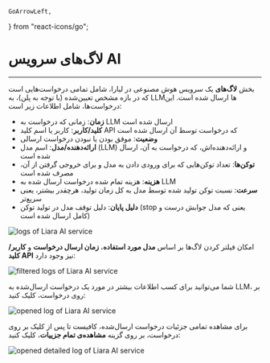     GoArrowLeft,
} from "react-icons/go";


<Layout>
<Head>
<title>مستندات لاگ‌های سرویس AI - لیارا</title>

<meta property="og:title" content="مستندات خدمات رایانش ابری لیارا" />
<meta property="og:description" content="مستندات مربوط به لاگ‌های سرویس هوش مصنوعی لیارا"  />
</Head>

# لاگ‌های سرویس AI

<hr className="mb-2" />

بخش <b>لاگ‌های</b> یک سرویس هوش مصنوعی در لیارا، شامل تمامی درخواست‌هایی است که در بازه مشخص تعیین‌شده (با توجه به پلن)، به LLMها ارسال شده است. 
این درخواست‌ها، شامل اطلاعات زیر است: 

<div className="h-4" />
<ul>
<li><b>زمان</b>: زمانی که درخواست به LLM ارسال شده است</li>
<li><b>کلید/کاربر</b>: کاربر یا اسم کلید API که درخواست توسط آن ارسال شده است</li>
<li><b>وضعیت</b>: موفق بودن یا نبودن درخواست ارسالی</li>
<li><b>ارائه‌دهنده/مدل</b>: اسم مدل (LLM) و ارائه‌دهنده‌اش، که درخواست به آن، ارسال شده است</li>
<li><b>توکن‌ها</b>: تعداد توکن‌هایی که برای ورودی دادن به مدل و برای خروجی گرفتن از آن، مصرف شده است</li>
<li><b>هزینه</b>: هزینه تمام شده درخواست ارسال شده به LLM</li>
<li><b>سرعت</b>: نسبت توکن تولید شده توسط مدل به کل زمان تولید، هرچقدر بیشتر، یعنی سریع‌تر</li>
<li><b>دلیل پایان</b>: دلیل توقف مدل در تولید توکن (stop یعنی که مدل جوابش درست و کامل ارسال شده است)</li>
</ul>


<div className="h-4" />
<img src="https://media.liara.ir/ai/details/logs.png" alt="logs of Liara AI service"/>
<div className="h-4" />

امکان فیلتر کردن لاگ‌ها بر اساس <b>مدل مورد استفاده</b>، <b>زمان ارسال درخواست</b> و <b>کاربر/کلید API</b> نیز وجود دارد:

<div className="h-4" />
<img src="https://media.liara.ir/ai/details/filtered-logs-by-llm-and-date.png" alt="filtered logs of Liara AI service"/>
<div className="h-4" />

شما می‌توانید برای کسب اطلاعات بیشتر در مورد یک درخواست ارسال‌شده به LLM، بر روی درخواست، کلیک کنید: 

<div className="h-4" />
<img src="https://media.liara.ir/ai/details/opened-log.png" alt="opened log of Liara AI service"/>
<div className="h-4" />

برای مشاهده تمامی جزئیات درخواست ارسال‌شده، کافیست تا پس از کلیک بر روی درخواست، بر روی گزینه <b>مشاهده‌ی تمام جزییات</b>، کلیک کنید:

<div className="h-4" />
<img src="https://media.liara.ir/ai/details/opened-detailed-log.png" alt="opened detailed log of Liara AI service"/>
<div className="h-4" />

</Layout>